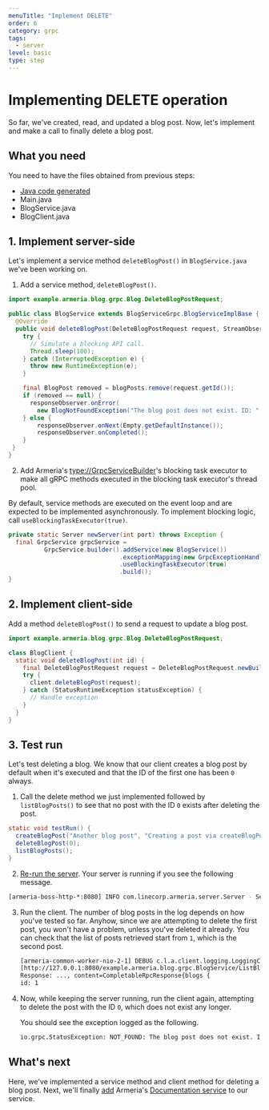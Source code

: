```yaml
---
menuTitle: "Implement DELETE"
order: 6
category: grpc
tags:
  - server
level: basic
type: step
---
```


# Implementing DELETE operation

So far, we've created, read, and updated a blog post. Now, let's implement 
and make a call to finally delete a blog post.

<TutorialSteps current={6} />

## What you need

You need to have the files obtained from previous steps:

- [Java code generated](/tutorials/grpc/blog/define-service#compile-proto-file)
- Main.java
- BlogService.java
- BlogClient.java

## 1. Implement server-side

Let's implement a service method `deleteBlogPost()` in `BlogService.java` we've been working on.

1. Add a service method, `deleteBlogPost()`.

  ```java filename=BlogService.java
  import example.armeria.blog.grpc.Blog.DeleteBlogPostRequest;

  public class BlogService extends BlogServiceGrpc.BlogServiceImplBase {
    @Override
    public void deleteBlogPost(DeleteBlogPostRequest request, StreamObserver<Empty> responseObserver) {
      try {
        // Simulate a blocking API call.
        Thread.sleep(100);
      } catch (InterruptedException e) {
        throw new RuntimeException(e);
      }

      final BlogPost removed = blogPosts.remove(request.getId());
      if (removed == null) {
        responseObserver.onError(
          new BlogNotFoundException("The blog post does not exist. ID: " + request.getId()));
      } else {
          responseObserver.onNext(Empty.getDefaultInstance());
          responseObserver.onCompleted();
      }
   }
  }
  ```
2. Add Armeria's <type://GrpcServiceBuilder>'s blocking task executor to make all gRPC methods executed in the blocking task executor's thread pool.

  By default, service methods are executed on the event loop and are expected to be implemented asynchronously. To implement blocking logic, call `useBlockingTaskExecutor(true)`.

  ```java filename=Main.java
  private static Server newServer(int port) throws Exception {
    final GrpcService grpcService =
            GrpcService.builder().addService(new BlogService())
                                 .exceptionMapping(new GrpcExceptionHandler())
                                 .useBlockingTaskExecutor(true)
                                 .build();
  }
  ```

## 2. Implement client-side

Add a method `deleteBlogPost()` to send a request to update a blog post.

```java filename=BlogClient.java
import example.armeria.blog.grpc.Blog.DeleteBlogPostRequest;

class BlogClient {
  static void deleteBlogPost(int id) {
    final DeleteBlogPostRequest request = DeleteBlogPostRequest.newBuilder().setId(id).build();
    try {
      client.deleteBlogPost(request);
    } catch (StatusRuntimeException statusException) {
      // Handle exception
    }
  }
}
```

## 3. Test run

Let's test deleting a blog. We know that our client creates a blog post by default when it's executed and that the ID of the first one has been `0` always.

1. Call the delete method we just implemented followed by `listBlogPosts()` to see that no post with the ID `0` exists after deleting the post.
  ```java filename=BlogClient.java
  static void testRun() {
    createBlogPost("Another blog post", "Creating a post via createBlogPost().");
    deleteBlogPost(0);
    listBlogPosts();
  }
  ```
2. [Re-run the server](/tutorials/grpc/blog/run-service#3-serve-the-service). Your server is running if you see the following message.
  ```bash
  [armeria-boss-http-*:8080] INFO com.linecorp.armeria.server.Server - Serving HTTP at /[0:0:0:0:0:0:0:0]:8080 - http://127.0.0.1:8080/
  ```
3. Run the client. The number of blog posts in the log depends on how you've tested so far. Anyhow, since we are attempting to delete the first post, you won't have a problem, unless you've deleted it already. You can check that the list of posts retrieved start from `1`, which is the second post.
   ```bash
   [armeria-common-worker-nio-2-1] DEBUG c.l.a.client.logging.LoggingClient - [creqId=8573ef34, ... 
   [http://127.0.0.1:8080/example.armeria.blog.grpc.BlogService/ListBlogPosts#POST] 
   Response: ..., content=CompletableRpcResponse{blogs {
   id: 1
   ```
4. Now, while keeping the server running, run the client again, attempting to delete the post with the ID `0`, which does not exist any longer.
   
   You should see the exception logged as the following.
   ```bash
   io.grpc.StatusException: NOT_FOUND: The blog post does not exist. ID: 0
   ```

## What's next

Here, we've implemented a service method and client method for deleting a blog post. Next, we'll finally [add](/tutorials/grpc/blog/add-docservice) Armeria's [Documentation service](/docs/server-docservice) to our service.

<TutorialSteps current={6} />

